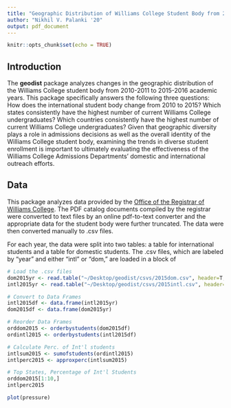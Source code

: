 ```yaml
---
title: "Geographic Distribution of Williams College Student Body from 2010-2015"
author: "Nikhil V. Palanki '20"
output: pdf_document
---
```


```r
knitr::opts_chunk$set(echo = TRUE)
```

## Introduction

The **geodist** package analyzes changes in the geographic distribution of the Williams College student body from 2010-2011 to 2015-2016 academic years. This package specifically answers the following three questions: How does the international student body change from 2010 to 2015? Which states consistently have the highest number of current Williams College undergraduates? Which countries consistently have the highest number of current Williams College undergraduates? Given that geographic diversity plays a role in admissions decisions as well as the overall identity of the Williams College student body, examining the trends in diverse student enrollment is important to ultimately evaluating the effectiveness of the Williams College Admissions Departments' domestic and international outreach efforts.

## Data

This package analyzes data provided by the [Office of the Registrar of Williams College](http://web.williams.edu/admin/registrar/catalog/archive.html). The PDF catalog documents compiled by the registrar were converted to text files by an online pdf-to-text converter and the appropriate data for the student body were further truncated. The data were then converted manually to .csv files.

For each year, the data were split into two tables: a table for international students and a table for domestic students. The .csv files, which are labeled by "year" and either "intl" or "dom," are loaded in a block of 

```r
# Load the .csv files
dom2015yr <- read.table("~/Desktop/geodist/csvs/2015dom.csv", header=T, sep=",")
intl2015yr <- read.table("~/Desktop/geodist/csvs/2015intl.csv", header=T, sep=",")

# Convert to Data Frames
intl2015df <- data.frame(intl2015yr)
dom2015df <- data.frame(dom2015yr)

# Reorder Data Frames
orddom2015 <- orderbystudents(dom2015df)
ordintl2015 <- orderbystudents(intl2015df)

# Calculate Perc. of Int'l students
intlsum2015 <- sumofstudents(ordintl2015)
intlperc2015 <- approxperc(intlsum2015)

# Top States, Percentage of Int'l Students
orddom2015[1:10,]
intlperc2015
```


```r
plot(pressure)
```